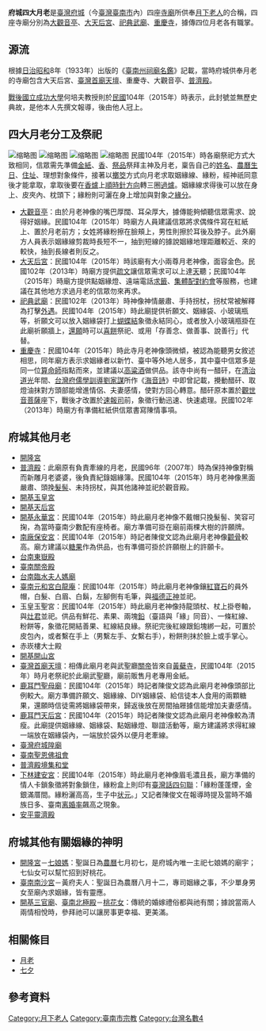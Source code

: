 {{道教}}

'''府城四大月老'''是[[臺灣府城|臺灣府城]]（今[[臺灣|臺灣]][[臺南市|臺南市]]內）四座[[寺廟|寺廟]]所供奉[[月下老人|月下老人]]的合稱，四座寺廟分別為[[大觀音亭|大觀音亭]]、[[大天后宮|大天后宮]]、[[祀典武廟|祀典武廟]]、[[重慶寺|重慶寺]]，據傳四位月老各有職掌。

== 源流 ==
根據[[台灣日治時期|日治]][[昭和|昭和]]8年（1933年）出版的《[[臺南州祠廟名鑑|臺南州祠廟名鑑]]》記載，當時府城供奉月老的寺廟包含大天后宮、[[臺灣首廟天壇|臺灣首廟天壇]]、重慶寺、大觀音亭、[[普濟殿|普濟殿]]。{{R|相良吉哉}}

[[臺灣戰後時期|戰後]][[國立成功大學|國立成功大學]]何培夫教授則於[[民國紀年|民國]]104年（2015年）時表示，此封號並無歷史典故，是他本人先撰文報導，後由他人冠上。{{R|陳俊文}}

== 四大月老分工及祭祀 ==
[[File:大觀音亭_月老.jpg|缩略图]]
[[File:大媽_月老.jpg|缩略图]]
[[File:祀典武廟_月老.jpg|缩略图]]
[[File:重慶寺_月老.jpg|缩略图]]
民國104年（2015年）時各廟祭祀方式大致相同，信眾需先準備[[金紙|金紙]]、[[香|香]]、[[祭品|祭品]]祭拜主神及月老，稟告自己的[[姓名|姓名]]、[[農曆|農曆]][[生日|生日]]、[[住址|住址]]、理想對象條件，接著以[[擲筊|擲筊]]方式向月老求取姻緣線、緣粉，經神祇同意後才能拿取，拿取後要在[[香爐|香爐]]上[[順時針方向|順時針方向]]轉三圈[[過爐|過爐]]。姻緣線求得後可以放在身上、皮夾內、枕頭下；緣粉則可灑在身上增加與對象之[[緣分|緣分]]。{{R|陳俊文}}

*[[大觀音亭|大觀音亭]]：由於月老神像的嘴巴厚闊、耳朵厚大，據傳能夠傾聽信眾需求、說得好姻緣{{R|陳俊文}}{{R|孟慶慈}}。民國104年（2015年）時廟方人員建議信眾將求偶條件寫在紅紙上、置於月老前方；女姓將緣粉擦在臉頰上，男性則擦於耳後及脖子。此外廟方人員表示姻緣線剪裁時長短不一，抽到短線的據說姻緣地理距離較近、來的較快，抽到長線者則反之。{{R|陳俊文}}
*[[大天后宮|大天后宮]]：民國104年（2015年）時該廟有大小兩尊月老神像，面容金色{{R|陳俊文}}。民國102年（2013年）時廟方提供[[奏疏|疏文]]讓信眾需求可以上達[[天庭|天]]聽{{R|孟慶慈}}；民國104年（2015年）時廟方提供點姻緣燈、遠端電話[[求籤|求籤]]、[[集體配對約會|集體配對約會]]等服務，也建議在其他地方求過月老的信眾勿來再求{{R|陳俊文}}。
*[[祀典武廟|祀典武廟]]：民國102年（2013年）時神像神情嚴肅、手持拐杖，拐杖常被解釋為打擊[[外遇|外遇]]{{R|孟慶慈}}。民國104年（2015年）時此廟提供祈願文、姻緣袋、小玻璃瓶等，祈願文可以放入姻緣袋打上[[蝴蝶结_(装饰)|蝴蝶結]]象徵永結同心，或者放入小玻璃瓶掛在此廟祈願牆上，[[還願|還願]]時可以[[喜餅|喜餅]]祭祀、或用「存善念、做善事、說善行」代替。{{R|陳俊文}}
*[[重慶寺|重慶寺]]：民國104年（2015年）時此寺月老神像頭微傾，被認為能聽男女敘述相思，同年廟方表示求姻緣者以新竹、臺中等外地人居多，其中臺中信眾多是同一位[[算命|算命師]]指點而來，並建議以[[高粱酒|高粱酒]]做供品{{R|陳俊文}}。該寺中尚有一醋矸，在[[臺灣清治時期|清治]][[道光|道光]]年間、[[台灣府儒學訓導|台灣府儒學訓導]][[劉家謀|劉家謀]]{{R|翁聖峰}}所作《[[海音詩|海音詩]]》中即曾記載，攪動醋矸、取燈油抹對方頭部能增進情侶、夫妻感情，使對方回心轉意。醋矸原本置於[[觀世音菩薩|觀世音菩薩]]座下，戰後才改置於[[城隍諸司|速報司]]前，象徵行動迅速、快速處理{{R|孟慶慈}}{{R|黃文鍠}}。民國102年（2013年）時廟方有準備紅紙供信眾書寫陳情事項{{R|黃文鍠}}。

== 府城其他月老 ==
*[[開隆宮|開隆宮]]
*[[普濟殿|普濟殿]]：此廟原有負責牽線的月老，民國96年（2007年）時為保持神像對稱而新雕月老婆婆，後負責紀錄姻緣簿{{R|鄭接黃}}。民國104年（2015年）時月老神像黑面嚴肅、頭挽[[髻|髮髻]]、未持拐杖，與其他諸神並祀於觀音殿。{{R|陳俊文}}
*[[開基玉皇宮|開基玉皇宮]]{{R|陳俊文}}
*[[開基天后宮|開基天后宮]]
*[[開基永華宮|開基永華宮]]：民國104年（2015年）時此廟月老神像不戴帽只挽髮髻、笑容可掬，為當時臺南少數配有座椅者。廟方準備可掛在廟前兩棵大樹的許願牌。{{R|陳俊文}}
*[[南廠保安宮|南廠保安宮]]：民國104年（2015年）時記者陳俊文認為此廟月老神像[[颧骨|颧骨]]較高。廟方建議以[[糖果|糖果]]作為供品，也有準備可掛於許願樹上的許願卡。{{R|陳俊文}}
*[[台南東嶽殿|台南東嶽殿]]
*[[臺南關帝殿|臺南關帝殿]]
*[[台南臨水夫人媽廟|台南臨水夫人媽廟]]
*[[臺南元和宮白龍庵|臺南元和宮白龍庵]]：民國104年（2015年）時此廟月老神像鑲[[紅寶石|紅寶石]]的員外帽，白髮、白眉、白鬍，左腳側有毛筆，與[[福德正神|福德正神]]並祀。{{R|陳俊文}}
*玉皇玉聖宮：民國104年（2015年）時此廟月老神像持龍頭杖、杖上掛卷軸，與[[灶君|灶君]]並祀。供品有鮮花、素果、兩塊[[鉛|鉛]]（臺語與「緣」同音）、一條紅線、粉餅等，象徵花開結善果、紅線結良緣。祭祀完後紅線跟鉛塊綁一起，可置於皮包內，或者繫在手上（男繫左手、女繫右手），粉餅則抹於臉上或手掌心。{{R|陳俊文}}
*赤崁樓大士殿
*[[開基開山宮|開基開山宮]]
*[[臺灣首廟天壇|臺灣首廟天壇]]：相傳此廟月老與武聖廳[[關帝|關帝]]皆來自[[黃蘗寺|黃蘗寺]]，民國104年（2015年）時月老祭祀於此廟武聖廳，廟前販售月老專用金紙。{{R|陳俊文}}
*[[鹿耳門聖母廟|鹿耳門聖母廟]]：民國104年（2015年）時記者陳俊文認為此廟月老神像頭部比例較大。廟方準備許願文、姻緣線、DIY姻緣袋、給信徒本人食用的兩顆糖果，還願時信徒需將姻緣袋帶來，歸返後放在房間抽屜據信能增加夫妻感情。{{R|陳俊文}}
*[[鹿耳門天后宮|鹿耳門天后宮]]：民國104年（2015年）時記者陳俊文認為此廟月老神像較為清瘦。此廟提供姻緣線、姻緣袋、點姻緣燈、聯誼活動等，廟方建議將求得紅線一端放在姻緣袋內，一端放於袋外以便月老牽線。{{R|陳俊文}}
*[[臺灣府城隍廟|臺灣府城隍廟]]
*[[臺南聖恩佛祖會|臺南聖恩佛祖會]]
*[[普濟殿境集和堂|普濟殿境集和堂]]
*[[下林建安宮|下林建安宮]]：民國104年（2015年）時此廟月老神像眉毛濃且長，廟方準備的情人卡鎖象徵將對象鎖住，緣粉盒上則印有[[臺灣話|臺灣話]][[四句聯|四句聯]]：「緣粉蓬蓬煙，金銀滿厝間。緣粉灑高高，生子中[[状元|状元]]。」又記者陳俊文在報導時提及當時不婚族日多、臺南[[离婚率|离婚率]]飆高之現象。{{R|陳俊文}}
*[[安平靈濟殿|安平靈濟殿]]

== 府城其他有關姻緣的神明 ==
*[[開隆宮|開隆宮]]－[[七娘媽|七娘媽]]：聖誕日為[[農曆|農曆]]七月初七，是府城內唯一主祀七娘媽的廟宇；七仙女可以幫忙招到好桃花。
*[[臺南南沙宮|臺南南沙宮]]－黃府夫人：聖誕日為農曆八月十二，專司姻緣之事，不少單身男女至廟內求姻緣，皆有靈應。
*[[開基三官廟|開基三官廟]]、[[臺南北極殿|臺南北極殿]]－[[桃花女|桃花女]]：傳統的婚嫁禮俗都與祂有關；據說當兩人兩情相悅時，參拜祂可以讓房事更幸福、更美滿。

== 相關條目 ==
*[[月老|月老]]
*[[七夕|七夕]]

== 參考資料 ==
{{Reflist|2|refs=

<ref name="相良吉哉">{{Cite book|editor=相良吉哉 |date=2002 |title=臺南州祠廟名鑑|location=台北縣永和市 |publisher=大通書局 |isbn=9573079313|language=ja,zh-tw}}</ref>

<ref name="陳俊文">{{Cite news|url=http://cdns.com.tw/news.php?n_id=27&nc_id=43180|title=七夕話月老 府城月老廟特蒐|author=陳俊文|language=zh-tw|publisher=中華日報新聞網|date=2015-08-20|accessdate=2021-08-12|archive-url=https://web.archive.org/web/20210812163343/http://cdns.com.tw/news.php?n_id=27&nc_id=43180|archive-date=2021-08-12|dead-url=no}}</ref>

<ref name="孟慶慈">{{Cite news|url=http://news.ltn.com.tw/news/local/paper/704593|title=府城4大月老 各有專科|author=孟慶慈|language=zh-tw|publisher=自由時報|date=2013-08-12|accessdate=2021-08-12|archive-url=https://web.archive.org/web/20210812163819/https://news.ltn.com.tw/news/local/paper/704593|archive-date=2021-08-12|dead-url=no}}</ref>

<ref name="翁聖峰">{{Cite_journal|author=翁聖峰|title=劉家謀的《觀海集》|url=https://www.th.gov.tw/new_site/05publish/03publishquery/02journal/01download.php?COLLECNUM=401047409|journal=臺灣文獻|volume=45|issue=4|date=1996-12|accessdate=2021-08-13|archive-url=https://web.archive.org/web/20210812164204/https://www.th.gov.tw/new_site/05publish/03publishquery/02journal/01download.php?COLLECNUM=401047409|archive-date=2021-08-12|dead-url=no}}</ref>

<ref name="黃文鍠">{{Cite news|url=http://old.ltn.com.tw/2003/r-s/r-taiwanstrange1005-2.htm|title=「醋矸」和事佬 有求必應|author=黃文鍠|language=zh-tw|publisher=自由時報|date=2013-10-05|accessdate=2021-08-12|archive-url=https://web.archive.org/web/20210520005700/http://old.ltn.com.tw/2003/r-s/r-taiwanstrange1005-2.htm|archive-date=2021-05-20|dead-url=no}}</ref>

<ref name="鄭接黃">{{Cite_magazine|author=鄭接黃|title=【出神入話】因為愛情 月下老人信仰|url=http://www.rhythmsmonthly.com/?p=39286|magazine=[[經典雜誌|經典雜誌]]|issue=265|date=2020-08|accessdate=2021-08-13|archive-url=https://web.archive.org/web/20210812164258/http://www.rhythmsmonthly.com/?p=39286|archive-date=2021-08-12|dead-url=no}}</ref>

}}

[[Category:月下老人|Category:月下老人]]
[[Category:臺南市宗教|Category:臺南市宗教]]
[[Category:台灣名數4|Category:台灣名數4]]